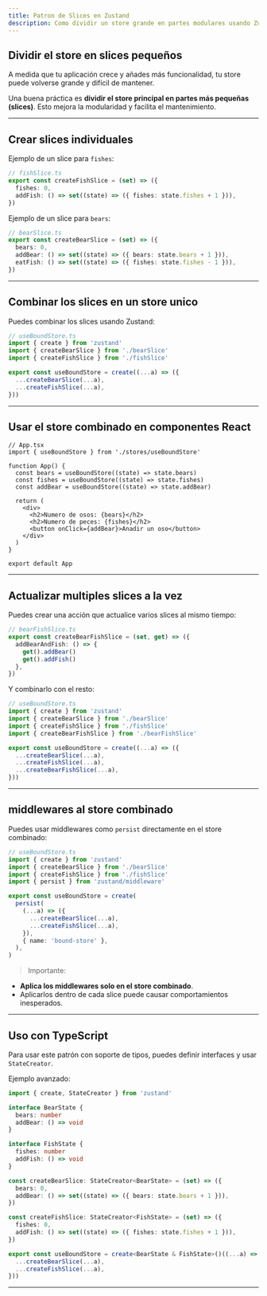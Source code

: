 ```yaml
---
title: Patron de Slices en Zustand
description: Como dividir un store grande en partes modulares usando Zustand para mejorar la organización y mantenibilidad del estado.
---
```


## Dividir el store en slices pequeños

A medida que tu aplicación crece y añades más funcionalidad, tu store puede volverse grande y difícil de mantener.

Una buena práctica es **dividir el store principal en partes más pequeñas (slices)**. Esto mejora la modularidad y facilita el mantenimiento.

---

## Crear slices individuales

Ejemplo de un slice para `fishes`:

```ts
// fishSlice.ts
export const createFishSlice = (set) => ({
  fishes: 0,
  addFish: () => set((state) => ({ fishes: state.fishes + 1 })),
})
```

Ejemplo de un slice para `bears`:

```ts
// bearSlice.ts
export const createBearSlice = (set) => ({
  bears: 0,
  addBear: () => set((state) => ({ bears: state.bears + 1 })),
  eatFish: () => set((state) => ({ fishes: state.fishes - 1 })),
})
```

---

## Combinar los slices en un store unico

Puedes combinar los slices usando Zustand:

```ts
// useBoundStore.ts
import { create } from 'zustand'
import { createBearSlice } from './bearSlice'
import { createFishSlice } from './fishSlice'

export const useBoundStore = create((...a) => ({
  ...createBearSlice(...a),
  ...createFishSlice(...a),
}))
```

---

## Usar el store combinado en componentes React

```tsx
// App.tsx
import { useBoundStore } from './stores/useBoundStore'

function App() {
  const bears = useBoundStore((state) => state.bears)
  const fishes = useBoundStore((state) => state.fishes)
  const addBear = useBoundStore((state) => state.addBear)

  return (
    <div>
      <h2>Numero de osos: {bears}</h2>
      <h2>Numero de peces: {fishes}</h2>
      <button onClick={addBear}>Anadir un oso</button>
    </div>
  )
}

export default App
```

---

## Actualizar multiples slices a la vez

Puedes crear una acción que actualice varios slices al mismo tiempo:

```ts
// bearFishSlice.ts
export const createBearFishSlice = (set, get) => ({
  addBearAndFish: () => {
    get().addBear()
    get().addFish()
  },
})
```

Y combinarlo con el resto:

```ts
// useBoundStore.ts
import { create } from 'zustand'
import { createBearSlice } from './bearSlice'
import { createFishSlice } from './fishSlice'
import { createBearFishSlice } from './bearFishSlice'

export const useBoundStore = create((...a) => ({
  ...createBearSlice(...a),
  ...createFishSlice(...a),
  ...createBearFishSlice(...a),
}))
```

---

##  middlewares al store combinado

Puedes usar middlewares como `persist` directamente en el store combinado:

```ts
// useBoundStore.ts
import { create } from 'zustand'
import { createBearSlice } from './bearSlice'
import { createFishSlice } from './fishSlice'
import { persist } from 'zustand/middleware'

export const useBoundStore = create(
  persist(
    (...a) => ({
      ...createBearSlice(...a),
      ...createFishSlice(...a),
    }),
    { name: 'bound-store' },
  ),
)
```

> Importante:
- **Aplica los middlewares solo en el store combinado**.
- Aplicarlos dentro de cada slice puede causar comportamientos inesperados.

---

## Uso con TypeScript

Para usar este patrón con soporte de tipos, puedes definir interfaces y usar `StateCreator`.

Ejemplo avanzado:

```ts
import { create, StateCreator } from 'zustand'

interface BearState {
  bears: number
  addBear: () => void
}

interface FishState {
  fishes: number
  addFish: () => void
}

const createBearSlice: StateCreator<BearState> = (set) => ({
  bears: 0,
  addBear: () => set((state) => ({ bears: state.bears + 1 })),
})

const createFishSlice: StateCreator<FishState> = (set) => ({
  fishes: 0,
  addFish: () => set((state) => ({ fishes: state.fishes + 1 })),
})

export const useBoundStore = create<BearState & FishState>()((...a) => ({
  ...createBearSlice(...a),
  ...createFishSlice(...a),
}))
```

---
